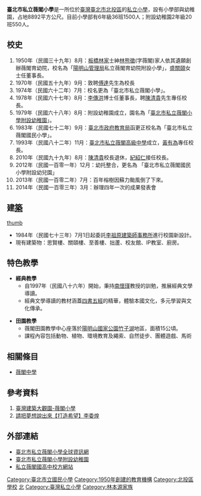 {{Refimprove|time=2021-06-27T14:58:39+00:00}}
{{Infobox School
| name = 臺北市私立薇閣小學
| motto = 禮貌、真誠、踏實、負責、關懷、尊重
| established = 1950年8月1日
| type = 私立小學
| grades = 六年學制
| principal = 紀紹仁
| faculty = 89人
| staff = 24人
| students = 1588人
| district = [[台北市|台北市]][[北投區|北投區]]
| address ={{flagicon|TWN}}[[臺北市|臺北市]][[北投區|北投區]]育仁路106號
| tel = +886-2-2801-2668
| fax = +886-2-2894-7665
| website = [https://web.wgps.tp.edu.tw/ web.wgps.tp.edu.tw]
}}

'''臺北市私立薇閣小學'''是一所位於[[臺灣|臺灣]][[臺北市|臺北市]][[北投區|北投區]]的[[私立小學|私立小學]]，設有小學部與幼稚園，占地8892平方公尺。目前小學部有6年級36班1500人；附設幼稚園2年級20班550人。

==校史==
#1950年（民國三十九年）8月：[[板橋林家|板橋林家]]士紳[[林熊徵|林熊徵]](字薇閣)家人依其遺願創辦薇閣育幼院，校名為「[[陽明山管理局|陽明山管理局]]私立薇閣育幼院附設小學」，[[盛關頤|盛關頤]]女士任董事長。
#1970年（民國五十九年）9月：敦聘[[傅達|傅達]]先生為校長
#1974年（民國六十二年）7月：校名更為「臺北市私立薇閣小學」。
#1978年（民國六十七年）8月：[[李傳洪|李傳洪]]博士任董事長，聘[[陳清貴|陳清貴]]先生專任校長。
#1979年（民國六十八年）8月：附設幼稚園成立，園名為「[[臺北市私立薇閣小學附設幼稚園|臺北市私立薇閣小學附設幼稚園]]」。
#1983年（民國七十二年）9月：[[臺北市政府教育局|臺北市政府教育局]]函更正校名為「臺北市私立薇閣國民小學」。
#1993年（民國八十二年）11月：[[臺北市私立薇閣高級中學|臺北市私立薇閣高級中學]]成立，[[黃有為|黃有為]]專任校長。
#2010年（民國九十九年）8月：[[陳清貴|陳清貴]]校長退休，[[紀紹仁|紀紹仁]]接任校長。
#2012年（民國一百零一年）12月：幼托整合，更名為 「臺北市私立薇閣國民小學附設幼兒園」
#2013年（民國一百零二年）7月：百年榕樹因蘇力颱風倒了下來。
#2014年（民國一百零三年）3月：辦理四年一次的成果發表會

==建[[臺北市私立薇閣高級中學|築]]==
[[image:Guan_Yi_Building,_Wego_Elementary_School_20091104.jpg|thumb]]
*1984年（民國七十三年）7月1日起委託[[李祖原|李祖原建築師事務所]]進行校園新設計。
*現有建築物：思賢樓、關頤樓、至善樓、拙蘆、校友館、IP教室、廚房。


==特色教學==
*'''經典教學'''
**自1997年（民國八十六年）開始，秉持[[南懷瑾|南懷瑾]]教授的訓勉，推展經典文學導讀。
**經典文學導讀的教材涵蓋[[四書|四書]][[五經|五經]]的精華，體驗本國文化，多元學習與文化傳承。

*'''田園教學'''
**薇閣田園教學中心座落於[[陽明山國家公園|陽明山國家公園]][[竹子湖|竹子湖]]地區，面積15公頃。
**課程內容包括動物、植物、環境教育及繩索、自然徒步、團體遊戲、馬術

==相關條目==
*[[薇閣中學|薇閣中學]]

==參考資料==
{{reflist}}
#[http://nrch.cca.gov.tw/ccahome/architecture/architecture_meta.jsp?xml_id=0006335014&maintitle=%0A++++%E4%B8%BB%E8%A6%81%E5%90%8D%E7%A8%B1%EF%BC%9A%E8%96%87%E9%96%A3%E5%B0%8F%E5%AD%B8&dofile=cca220008-ar-c_002_054-0005-i.jpg&collectionname=%E5%8F%B0%E7%81%A3%E5%BB%BA%E7%AF%89%E5%A4%A7%E8%A7%80%E5%9C%92 臺灣建築大觀園-薇閣小學]{{dead link|date=2018年4月 |bot=InternetArchiveBot |fix-attempted=yes }}
#[https://web.archive.org/web/20081203212519/http://taipei.tzuchi.org.tw/monthly/398/398c3-5.htm 請把夢想說出來【打造希望】李委煌]

==外部連結==
*[http://www.wgps.tp.edu.tw 臺北市私立薇閣小學全球資訊網]
*[https://web.archive.org/web/20190611015808/http://kweb.wgps.tp.edu.tw/ 臺北市私立薇閣小學附設幼稚園]
*[https://web.archive.org/web/20120522042321/http://www.wghs.tp.edu.tw/ 私立薇閣國高中校方網站]

{{台北市小學列表}}
{{DEFAULTSORT:W薇}}

[[Category:臺北市立國民小學|Category:臺北市立國民小學]]
[[Category:1950年創建的教育機構|Category:1950年創建的教育機構]]
[[Category:北投區學校|Category:北投區學校]]
[[Category:台灣冠以人名的教育機構|北]]
[[Category:臺灣私立小學|Category:臺灣私立小學]]
[[Category:林本源家族|Category:林本源家族]]
